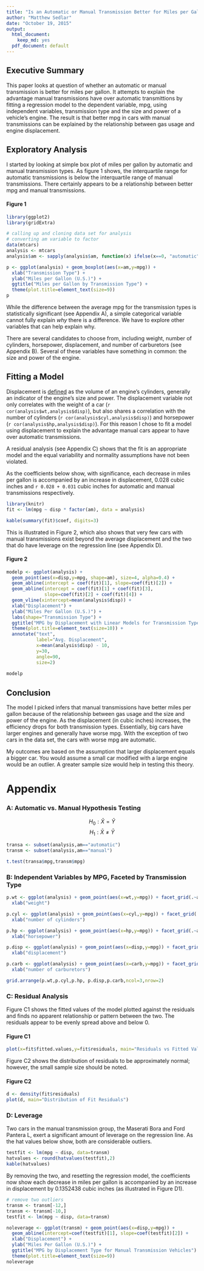 ```yaml
---
title: "Is an Automatic or Manual Transmission Better for Miles per Gallon?"
author: "Matthew Sedlar"
date: "October 19, 2015"
output:
  html_document:
    keep_md: yes
  pdf_document: default
---
```


## Executive Summary

This paper looks at question of whether an automatic or manual transmission is better for miles per gallon. It attempts to explain the advantage manual transmissions have over automatic transmittions by fitting a regression model to the dependent variable, mpg, using independent variables, transmission type and the size and power of a vehicle's engine. The result is that better mpg in cars with manual transmissions can be explained by the relationship between gas usage and engine displacement.

## Exploratory Analysis

I started by looking at simple box plot of miles per gallon by automatic and manual transmission types. As figure 1 shows, the interquartile range for automatic transmissions is below the interquartile range of manual transmissions. There certainly appears to be a relationship between better mpg and manual transmissions.

#### Figure 1

```r

library(ggplot2)
library(gridExtra)

# calling up and cloning data set for analysis
# converting am variable to factor
data(mtcars)
analysis <- mtcars
analysis$am <- sapply(analysis$am, function(x) ifelse(x==0, "automatic","manual"))

p <- ggplot(analysis) + geom_boxplot(aes(x=am,y=mpg)) +
  xlab("Transmission Type") +
  ylab("Miles per Gallon (U.S.)") +
  ggtitle("Miles per Gallon by Transmission Type") +
  theme(plot.title=element_text(size=9))
p

```

While the difference between the average mpg for the transmission types is statistically significant (see Appendix A), a simple categorical variable cannot fully explain _why_ there is a difference. We have to explore other variables that can help explain why.

There are several candidates to choose from, including weight, number of cylinders, horsepower, displacement, and number of carburetors (see Appendix B). Several of these variables have something in common: the size and power of the engine. 

## Fitting a Model

Displacement is [defined](http://askcars.com/2008/07/what-does-engin.html) as the volume of an engine's cylinders, generally an indicator of the engine's size and power. The displacement variable not only correlates with the weight of a car (`r cor(analysis$wt,analysis$disp)`), but also shares a correlation with the number of cylinders (`r cor(analysis$cyl,analysis$disp)`) and horsepower (`r cor(analysis$hp,analysis$disp)`). For this reason I chose to fit a model using displacement to explain the advantage manual cars appear to have over automatic transmissions.

A residual analysis (see Appendix C) shows that the fit is an appropriate model and the equal variability and normality assumptions have not been violated. 

As the coefficients below show, with significance, each decrease in miles per gallon is accompanied by an increase in displacement, 0.028 cubic inches and `r 0.028 + 0.031` cubic inches for automatic and manual transmissions respectively.

```r
library(knitr)
fit <- lm(mpg ~ disp * factor(am), data = analysis)

kable(summary(fit)$coef, digits=3)

```

This is illustrated in Figure 2, which also shows that very few cars with manual transmissions exist beyond the average displacement and the two that do have leverage on the regression line (see Appendix D).

#### Figure 2

```r
modelp <- ggplot(analysis) +
  geom_point(aes(x=disp,y=mpg, shape=am), size=4, alpha=0.4) +
  geom_abline(intercept = coef(fit)[1], slope=coef(fit)[2]) +
  geom_abline(intercept = coef(fit)[1] + coef(fit)[3],
              slope=coef(fit)[2] + coef(fit)[4]) +
  geom_vline(xintercept=mean(analysis$disp)) +
  xlab("Displacement") +
  ylab("Miles Per Gallon (U.S.)") +
  labs(shape="Transmission Type") +
  ggtitle("MPG by Displacement with Linear Models for Transmission Type") +
  theme(plot.title=element_text(size=10)) +
  annotate("text",
           label="Avg. Displacement",
           x=mean(analysis$disp) - 10,
           y=30,
           angle=90,
           size=2)
  
modelp
```

## Conclusion

The model I picked infers that manual transmissions have better miles per gallon because of the relationship between gas usage and the size and power of the engine. As the displacement (in cubic inches) increases, the efficiency drops for both transmission types. Essentially, big cars have larger engines and generally have worse mpg. With the exception of two cars in the data set, the cars with worse mpg are automatic. 

My outcomes are based on the assumption that larger displacement equals a bigger car. You would assume a small car modified with a large engine would be an outlier. A greater sample size would help in testing this theory.

\pagebreak

# Appendix

### A: Automatic vs. Manual Hypothesis Testing

$$H_0: \bar{X} = \bar{Y}$$
$$H_1: \bar{X} \neq \bar{Y}$$

```r
transa <- subset(analysis,am=="automatic") 
transm <- subset(analysis,am=="manual")

t.test(transa$mpg,transm$mpg)
```

### B: Independent Variables by MPG, Faceted by Transmission Type

```r
p.wt <- ggplot(analysis) + geom_point(aes(x=wt,y=mpg)) + facet_grid(.~am) +
  xlab("weight")

p.cyl <- ggplot(analysis) + geom_point(aes(x=cyl,y=mpg)) + facet_grid(.~am) +
  xlab("number of cylinders")

p.hp <- ggplot(analysis) + geom_point(aes(x=hp,y=mpg)) + facet_grid(.~am) +
  xlab("horsepower")

p.disp <- ggplot(analysis) + geom_point(aes(x=disp,y=mpg)) + facet_grid(.~am) +
  xlab("displacement")

p.carb <- ggplot(analysis) + geom_point(aes(x=carb,y=mpg)) + facet_grid(.~am) +
  xlab("number of carburetors")

grid.arrange(p.wt,p.cyl,p.hp, p.disp,p.carb,ncol=3,nrow=2)
```

### C: Residual Analysis

Figure C1 shows the fitted values of the model plotted against the residuals and finds no apparent relationship or pattern between the two. The residuals appear to be evenly spread above and below 0.  

#### Figure C1
```r
plot(x=fit$fitted.values,y=fit$residuals, main="Residuals vs Fitted Values")
```

Figure C2 shows the distribution of residuals to be approximately normal; however, the small sample size should be noted. 

#### Figure C2
```r
d <- density(fit$residuals)
plot(d, main="Distribution of Fit Residuals")
```

### D: Leverage

Two cars in the manual transmission group, the Maserati Bora and Ford Pantera L, exert a significant amount of leverage on the regression line. As the hat values below show, both are considerable outliers.

```r
testfit <- lm(mpg ~ disp, data=transm) 
hatvalues <- round(hatvalues(testfit),2)
kable(hatvalues)
```

By removing the two, and resetting the regression model, the coefficients now show each decrease in miles per gallon is accompanied by an increase in displacement by 0.1352438 cubic inches (as illustrated in Figure D1).

```r
# remove two outliers
transm <- transm[-12,]
transm <- transm[-10,]
testfit <- lm(mpg ~ disp, data=transm) 

noleverage <- ggplot(transm) + geom_point(aes(x=disp,y=mpg)) +
  geom_abline(intercept=coef(testfit)[1], slope=coef(testfit)[2]) +
  xlab("Displacement") +
  ylab("Miles Per Gallon (U.S.)") +
  ggtitle("MPG by Displacement Type for Manual Transmission Vehicles")  +
  theme(plot.title=element_text(size=9))
noleverage
```